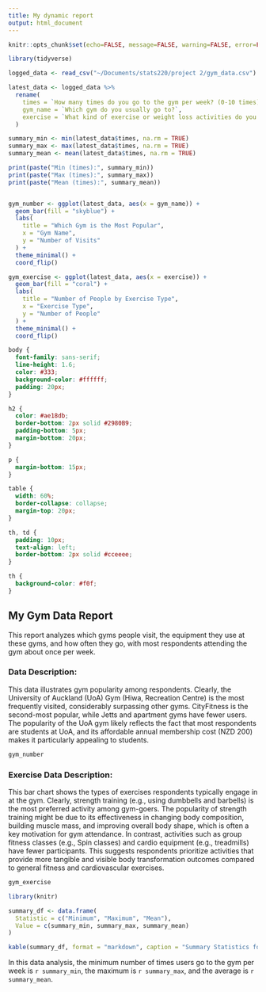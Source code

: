 ```yaml
---
title: My dynamic report
output: html_document
---
```


```r
knitr::opts_chunk$set(echo=FALSE, message=FALSE, warning=FALSE, error=FALSE, fig.path = "figures/", fig.width = 7, fig.height = 5)

library(tidyverse)

logged_data <- read_csv("~/Documents/stats220/project 2/gym_data.csv")

latest_data <- logged_data %>%
  rename(
    times = `How many times do you go to the gym per week? (0-10 times)`,
    gym_name = `Which gym do you usually go to?`,
    exercise = `What kind of exercise or weight loss activities do you usually do at the gym?`
  )

summary_min <- min(latest_data$times, na.rm = TRUE)
summary_max <- max(latest_data$times, na.rm = TRUE)
summary_mean <- mean(latest_data$times, na.rm = TRUE)

print(paste("Min (times):", summary_min))
print(paste("Max (times):", summary_max))
print(paste("Mean (times):", summary_mean))


gym_number <- ggplot(latest_data, aes(x = gym_name)) +
  geom_bar(fill = "skyblue") +
  labs(
    title = "Which Gym is the Most Popular",
    x = "Gym Name",
    y = "Number of Visits" 
  ) +
  theme_minimal() +
  coord_flip()

gym_exercise <- ggplot(latest_data, aes(x = exercise)) +
  geom_bar(fill = "coral") +
  labs(
    title = "Number of People by Exercise Type",
    x = "Exercise Type",
    y = "Number of People"
  ) +
  theme_minimal() +
  coord_flip()
```

```css
body {
  font-family: sans-serif;
  line-height: 1.6;
  color: #333;
  background-color: #ffffff;
  padding: 20px;
}

h2 {
  color: #ae18db;
  border-bottom: 2px solid #2980B9;
  padding-bottom: 5px;
  margin-bottom: 20px;
}

p {
  margin-bottom: 15px;
}

table {
  width: 60%;
  border-collapse: collapse;
  margin-top: 20px;
}

th, td {
  padding: 10px;
  text-align: left;
  border-bottom: 2px solid #cceeee;
}

th {
  background-color: #f0f;
}
```

## My Gym Data Report

This report analyzes which gyms people visit, the equipment they use at these gyms, and how often they go, with most respondents attending the gym about once per week.

### Data Description:

This data illustrates gym popularity among respondents. Clearly, the University of Auckland (UoA) Gym (Hiwa, Recreation Centre) is the most frequently visited, considerably surpassing other gyms. CityFitness is the second-most popular, while Jetts and apartment gyms have fewer users. The popularity of the UoA gym likely reflects the fact that most respondents are students at UoA, and its affordable annual membership cost (NZD 200) makes it particularly appealing to students.

```r
gym_number
```

### Exercise Data Description:

This bar chart shows the types of exercises respondents typically engage in at the gym. Clearly, strength training (e.g., using dumbbells and barbells) is the most preferred activity among gym-goers. The popularity of strength training might be due to its effectiveness in changing body composition, building muscle mass, and improving overall body shape, which is often a key motivation for gym attendance. In contrast, activities such as group fitness classes (e.g., Spin classes) and cardio equipment (e.g., treadmills) have fewer participants. This suggests respondents prioritize activities that provide more tangible and visible body transformation outcomes compared to general fitness and cardiovascular exercises.

```r
gym_exercise
```

```r
library(knitr)

summary_df <- data.frame(
  Statistic = c("Minimum", "Maximum", "Mean"),
  Value = c(summary_min, summary_max, summary_mean)
)

kable(summary_df, format = "markdown", caption = "Summary Statistics for Gym Attendance")
```

In this data analysis, the minimum number of times users go to the gym per week is `r summary_min`, the maximum is `r summary_max`, and the average is `r summary_mean`.


